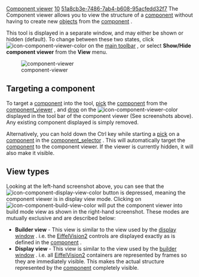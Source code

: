 [[Property:title|Component viewer]]
[[Property:weight|10]]
[[Property:uuid|51a8cb3e-7486-7ab4-b608-95acfedd32f7]]
The Component viewer allows you to view the structure of a [[EiffelBuild Notation|component]]  without having to create new [[EiffelBuild Notation|objects]]  from the [[EiffelBuild Notation|component]] . 

This tool is displayed in a separate window, and may either be shown or hidden (default). To change between these two states, click  [[Image:icon-component-viewer-color]]  on the [[Main toolbar| main toolbar]] , or select '''Show/Hide component viewer''' from the '''View''' menu. 

[[Image:component-viewer]]  

==Targeting a component==

To target a [[EiffelBuild Notation|component]]  into the tool, [[EiffelBuild Notation|pick]]  the [[EiffelBuild Notation|component]]  from the [[Component viewer|component_viewer]] , and [[EiffelBuild Notation|drop]]  on the  [[Image:icon-component-viewer-color]]  displayed in the tool bar of the component viewer (See screenshots above). Any existing component displayed is simply removed. 

Alternatively, you can hold down the Ctrl key while starting a [[EiffelBuild Notation|pick]]  on a [[EiffelBuild Notation|component]]  in the [[Component selector| component_selector]] . This will automatically target the [[EiffelBuild Notation|component]]  to the component viewer. If the viewer is currently hidden, it will also make it visible. 

==View types==

Looking at the left-hand screenshot above, you can see that the  [[Image:icon-component-display-view-color]]  button is depressed, meaning the component viewer is in display view mode. Clicking on  [[Image:icon-component-build-view-color]]  will put the component viewer into build mode view as shown in the right-hand screenshot. These modes are mutually exclusive and are described below: 
*  '''Builder view''' - This view is similar to the view used by the [[Display window|display window]] . i.e. the [[EiffelVision Introduction|EiffelVision2]]  controls are displayed exactly as is defined in the [[EiffelBuild Notation|component]] . 
*  '''Display view''' - This view is similar to the view used by the [[Builder window|builder window]] . i.e. all [[EiffelVision Introduction|EiffelVision2]]  containers are represented by frames so they are immediately visible. This makes the actual structure represented by the [[EiffelBuild Notation|component]]  completely visible. 

{{note|The type of the "root_object" within the component is displayed in the toolbar of the component viewer. }}

{{seealso|<br/>
[[Builder window|Builder window]]  <br/>
[[Layout constructor| Layout constructor]]  }}




